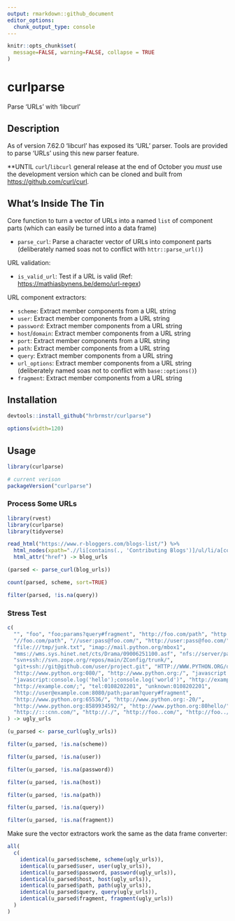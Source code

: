 ```yaml
---
output: rmarkdown::github_document
editor_options: 
  chunk_output_type: console
---
```

```r
knitr::opts_chunk$set(
  message=FALSE, warning=FALSE, collapse = TRUE
)
```
# curlparse

Parse 'URLs' with 'libcurl'

## Description

As of version 7.62.0 'libcurl' has exposed its 'URL' parser. Tools are provided to parse 'URLs' using this new parser feature.

**UNTIL `curl`/`libcurl` general release at the end of October you _must_ use the development version which can be cloned and built from <https://github.com/curl/curl>.

## What's Inside The Tin

Core function to turn a vector of URLs into a named `list` of component parts (which can easily be turned into a data frame)

- `parse_curl`:	Parse a character vector of URLs into component parts (deliberately named soas not to conflict with `httr::parse_url()`)

URL validation:

- `is_valid_url`:	Test if a URL is valid (Ref: <https://mathiasbynens.be/demo/url-regex>)

URL component extractors:

- `scheme`:	Extract member components from a URL string
- `user`:	Extract member components from a URL string
- `password`:	Extract member components from a URL string
- `host`/`domain`:	Extract member components from a URL string
- `port`:	Extract member components from a URL string
- `path`:	Extract member components from a URL string
- `query`:	Extract member components from a URL string
- `url_options`:	Extract member components from a URL string (deliberately named soas not to conflict with `base::options()`)
- `fragment`:	Extract member components from a URL string

## Installation

```r
devtools::install_github("hrbrmstr/curlparse")
```

```r
options(width=120)
```

## Usage

```r
library(curlparse)

# current verison
packageVersion("curlparse")

```

### Process Some URLs

```r
library(rvest)
library(curlparse)
library(tidyverse)

```
```r
read_html("https://www.r-bloggers.com/blogs-list/") %>% 
  html_nodes(xpath=".//li[contains(., 'Contributing Blogs')]/ul/li/a[contains(@href, 'http')]") %>% 
  html_attr("href") -> blog_urls

```
```r
(parsed <- parse_curl(blog_urls))

count(parsed, scheme, sort=TRUE)

filter(parsed, !is.na(query))
```

### Stress Test

```r
c(
  "", "foo", "foo;params?query#fragment", "http://foo.com/path", "http://foo.com",
  "//foo.com/path", "//user:pass@foo.com/", "http://user:pass@foo.com/", 
  "file:///tmp/junk.txt", "imap://mail.python.org/mbox1",
  "mms://wms.sys.hinet.net/cts/Drama/09006251100.asf", "nfs://server/path/to/file.txt",
  "svn+ssh://svn.zope.org/repos/main/ZConfig/trunk/",
  "git+ssh://git@github.com/user/project.git", "HTTP://WWW.PYTHON.ORG/doc/#frag",
  "http://www.python.org:080/", "http://www.python.org:/", "javascript:console.log('hello')",
  "javascript:console.log('hello');console.log('world')", "http://example.com/?", 
  "http://example.com/;", "tel:0108202201", "unknown:0108202201",
  "http://user@example.com:8080/path;param?query#fragment", 
  "http://www.python.org:65536/", "http://www.python.org:-20/",
  "http://www.python.org:8589934592/", "http://www.python.org:80hello/", 
  "http://:::cnn.com/", "http://./", "http://foo..com/", "http://foo../"
) -> ugly_urls

(u_parsed <- parse_curl(ugly_urls))

filter(u_parsed, !is.na(scheme))

filter(u_parsed, !is.na(user))

filter(u_parsed, !is.na(password))

filter(u_parsed, !is.na(host))

filter(u_parsed, !is.na(path))

filter(u_parsed, !is.na(query))

filter(u_parsed, !is.na(fragment))
```

Make sure the vector extractors work the same as the data frame converter:

```r
all(
  c(
    identical(u_parsed$scheme, scheme(ugly_urls)),
    identical(u_parsed$user, user(ugly_urls)),
    identical(u_parsed$password, password(ugly_urls)),
    identical(u_parsed$host, host(ugly_urls)),
    identical(u_parsed$path, path(ugly_urls)),
    identical(u_parsed$query, query(ugly_urls)),
    identical(u_parsed$fragment, fragment(ugly_urls))
  )
)
```
